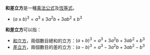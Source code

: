 '''和差立方'''是一種[[乘法公式|乘法公式]]及[[恆等式|恆等式]]。
*<math>(a \pm b)^3 = a^3 \pm 3a^2b + 3ab^2 \pm b^3</math>

'''和差立方'''可以指：
* [[和立方|和立方]]，兩個數目總和的立方：<math>(a+b)^3 = a^3 + 3a^2b + 3ab^2 + b^3</math>
* [[差立方|差立方]]，兩個數目的差的立方：<math>(a-b)^3 = a^3 - 3a^2b + 3ab^2 - b^3</math>
{{Mathdab}}
{{basic identity}}